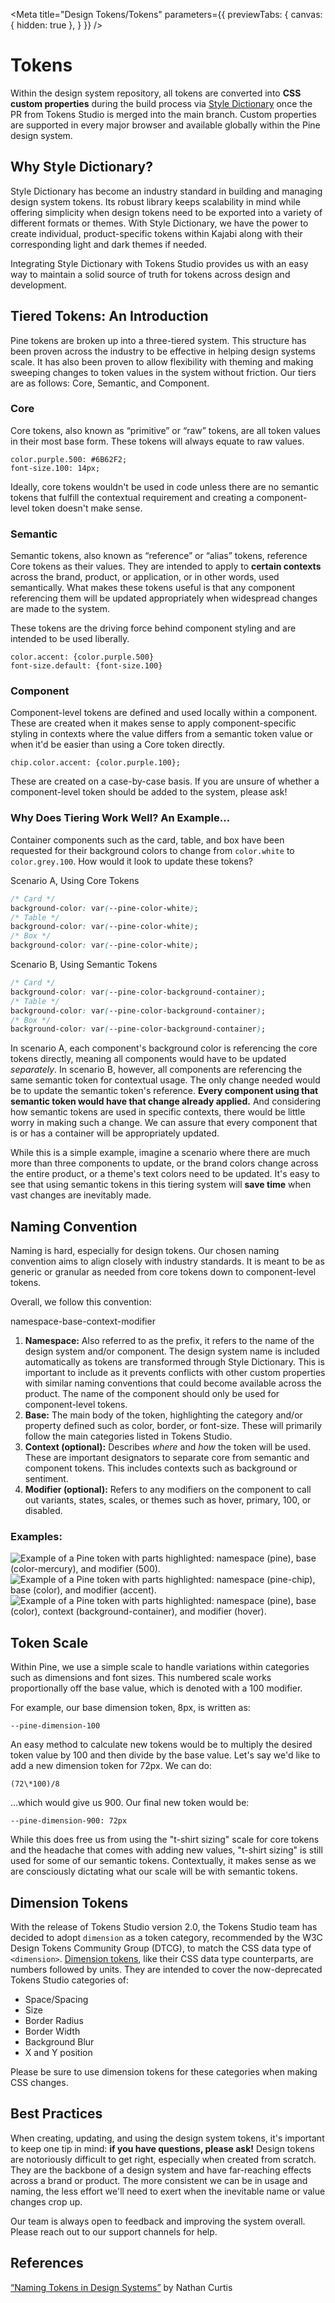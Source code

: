 
<Meta title="Design Tokens/Tokens"  parameters={{ previewTabs: { canvas: { hidden: true }, } }} />

# Tokens

Within the design system repository, all tokens are converted into **CSS custom properties** during the build process via [Style Dictionary](https://amzn.github.io/style-dictionary/#/README) once the PR from Tokens Studio is merged into the main branch. Custom properties are supported in every major browser and available globally within the Pine design system.

## Why Style Dictionary?

Style Dictionary has become an industry standard in building and managing design system tokens. Its robust library keeps scalability in mind while offering simplicity when design tokens need to be exported into a variety of different formats or themes. With Style Dictionary, we have the power to create individual, product-specific tokens within Kajabi along with their corresponding light and dark themes if needed.

Integrating Style Dictionary with Tokens Studio provides us with an easy way to maintain a solid source of truth for tokens across design and development.

## Tiered Tokens: An Introduction

Pine tokens are broken up into a three-tiered system. This structure has been proven across the industry to be effective in helping design systems scale. It has also been proven to allow flexibility with theming and making sweeping changes to token values in the system without friction. Our tiers are as follows: Core, Semantic, and Component.

### Core

Core tokens, also known as “primitive” or “raw” tokens, are all token values in their most base form. These tokens will always equate to raw values.

```
color.purple.500: #6B62F2;
font-size.100: 14px;
```

Ideally, core tokens wouldn't be used in code unless there are no semantic tokens that fulfill the contextual requirement and creating a component-level token doesn't make sense.

### Semantic

Semantic tokens, also known as “reference” or “alias” tokens, reference Core tokens as their values. They are intended to apply to **certain contexts** across the brand, product, or application, or in other words, used semantically. What makes these tokens useful is that any component referencing them will be updated appropriately when widespread changes are made to the system.

These tokens are the driving force behind component styling and are intended to be used liberally.

```
color.accent: {color.purple.500}
font-size.default: {font-size.100}
```

### Component

Component-level tokens are defined and used locally within a component. These are created when it makes sense to apply component-specific styling in contexts where the value differs from a semantic token value or when it'd be easier than using a Core token directly.

```
chip.color.accent: {color.purple.100};
```

These are created on a case-by-case basis. If you are unsure of whether a component-level token should be added to the system, please ask!

### Why Does Tiering Work Well? An Example…

Container components such as the card, table, and box have been requested for their background colors to change from `color.white` to `color.grey.100`. How would it look to update these tokens?

Scenario A, Using Core Tokens

```css
/* Card */
background-color: var(--pine-color-white);
/* Table */
background-color: var(--pine-color-white);
/* Box */
background-color: var(--pine-color-white);
```

Scenario B, Using Semantic Tokens

```css
/* Card */
background-color: var(--pine-color-background-container);
/* Table */
background-color: var(--pine-color-background-container);
/* Box */
background-color: var(--pine-color-background-container);
```

In scenario A, each component's background color is referencing the core tokens directly, meaning all components would have to be updated _separately_. In scenario B, however, all components are referencing the same semantic token for contextual usage. The only change needed would be to update the semantic token's reference. **Every component using that semantic token would have that change already applied.** And considering how semantic tokens are used in specific contexts, there would be little worry in making such a change. We can assure that every component that is or has a container will be appropriately updated.

While this is a simple example, imagine a scenario where there are much more than three components to update, or the brand colors change across the entire product, or a theme's text colors need to be updated. It's easy to see that using semantic tokens in this tiering system will **save time** when vast changes are inevitably made.

## Naming Convention

Naming is hard, especially for design tokens. Our chosen naming convention aims to align closely with industry standards. It is meant to be as generic or granular as needed from core tokens down to component-level tokens.

Overall, we follow this convention:

namespace-base-context-modifier

1. **Namespace:** Also referred to as the prefix, it refers to the name of the design system and/or component. The design system name is included automatically as tokens are transformed through Style Dictionary. This is important to include as it prevents conflicts with other custom properties with similar naming conventions that could become available across the product. The name of the component should only be used for component-level tokens.
2. **Base:** The main body of the token, highlighting the category and/or property defined such as color, border, or font-size. These will primarily follow the main categories listed in Tokens Studio.
3. **Context (optional):** Describes _where_ and _how_ the token will be used. These are important designators to separate core from semantic and component tokens. This includes contexts such as background or sentiment.
4. **Modifier (optional):** Refers to any modifiers on the component to call out variants, states, scales, or themes such as hover, primary, 100, or disabled.

### Examples:

<img src={TokenExample1} alt="Example of a Pine token with parts highlighted: namespace (pine), base (color-mercury), and modifier (500)." />
<img src={TokenExample2} alt="Example of a Pine token with parts highlighted: namespace (pine-chip), base (color), and modifier (accent)." />
<img src={TokenExample3} alt="Example of a Pine token with parts highlighted: namespace (pine), base (color), context (background-container), and modifier (hover)." />

## Token Scale

Within Pine, we use a simple scale to handle variations within categories such as dimensions and font sizes. This numbered scale works proportionally off the base value, which is denoted with a 100 modifier.

For example, our base dimension token, 8px, is written as:

`--pine-dimension-100`

An easy method to calculate new tokens would be to multiply the desired token value by 100 and then divide by the base value. Let's say we'd like to add a new dimension token for 72px. We can do:

`(72\*100)/8`

…which would give us 900. Our final new token would be:

`--pine-dimension-900: 72px`

While this does free us from using the "t-shirt sizing" scale for core tokens and the headache that comes with adding new values, "t-shirt sizing" is still used for some of our semantic tokens. Contextually, it makes sense as we are consciously dictating what our scale will be with semantic tokens.

## Dimension Tokens

With the release of Tokens Studio version 2.0, the Tokens Studio team has decided to adopt `dimension` as a token category, recommended by the W3C Design Tokens Community Group (DTCG), to match the CSS data type of `<dimension>`. [Dimension tokens](https://docs.tokens.studio/token-types/token-type-dimension), like their CSS data type counterparts, are numbers followed by units. They are intended to cover the now-deprecated Tokens Studio categories of:

- Space/Spacing
- Size
- Border Radius
- Border Width
- Background Blur
- X and Y position

Please be sure to use dimension tokens for these categories when making CSS changes.

## Best Practices

When creating, updating, and using the design system tokens, it's important to keep one tip in mind: **if you have questions, please ask!** Design tokens are notoriously difficult to get right, especially when created from scratch. They are the backbone of a design system and have far-reaching effects across a brand or product. The more consistent we can be in usage and naming, the less effort we'll need to exert when the inevitable name or value changes crop up.

Our team is always open to feedback and improving the system overall. Please reach out to our support channels for help.

## References

[“Naming Tokens in Design Systems”](https://medium.com/eightshapes-llc/naming-tokens-in-design-systems-9e86c7444676) by Nathan Curtis
